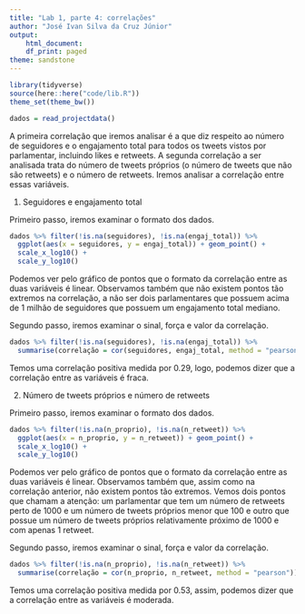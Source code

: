 ```yaml
---
title: "Lab 1, parte 4: correlações"
author: "José Ivan Silva da Cruz Júnior"
output:
    html_document:
    df_print: paged
theme: sandstone
---
```


```r
library(tidyverse)
source(here::here("code/lib.R"))
theme_set(theme_bw())
```

```r
dados = read_projectdata()
```

  A primeira correlação que iremos analisar é a que diz respeito ao número de seguidores e o engajamento total para todos os tweets vistos por parlamentar, incluindo likes e retweets. 
A segunda correlação a ser analisada trata do número de tweets próprios (o número de tweets que não são retweets) e o número de retweets. Iremos analisar a correlação entre essas variáveis.

1) Seguidores e engajamento total

  Primeiro passo, iremos examinar o formato dos dados.
```r
dados %>% filter(!is.na(seguidores), !is.na(engaj_total)) %>% 
  ggplot(aes(x = seguidores, y = engaj_total)) + geom_point() +
  scale_x_log10() +
  scale_y_log10()
```

  Podemos ver pelo gráfico de pontos que o formato da correlação entre as duas variáveis é linear. Observamos também que não existem pontos tão extremos na correlação, a não ser dois parlamentares que possuem acima de 1 milhão de seguidores que possuem um engajamento total mediano.  

  Segundo passo, iremos examinar o sinal, força e valor da correlação.
```r
dados %>% filter(!is.na(seguidores), !is.na(engaj_total)) %>% 
  summarise(correlação = cor(seguidores, engaj_total, method = "pearson"))
```
 Temos uma correlação positiva medida por 0.29, logo, podemos dizer que a correlação entre as variáveis é fraca.

2) Número de tweets próprios e número de retweets

  Primeiro passo, iremos examinar o formato dos dados.
```r
dados %>% filter(!is.na(n_proprio), !is.na(n_retweet)) %>% 
  ggplot(aes(x = n_proprio, y = n_retweet)) + geom_point() +
  scale_x_log10() +
  scale_y_log10()
```

  Podemos ver pelo gráfico de pontos que o formato da correlação entre as duas variáveis é linear. Observamos também que, assim como na correlação anterior, não existem pontos tão extremos. Vemos dois pontos que chamam a atenção: um parlamentar que tem um número de retweets perto de 1000 e um número de tweets próprios menor que 100 e outro que possue um número de tweets próprios relativamente próximo de 1000 e com apenas 1 retweet.

  Segundo passo, iremos examinar o sinal, força e valor da correlação.
```r
dados %>% filter(!is.na(n_proprio), !is.na(n_retweet)) %>% 
  summarise(correlação = cor(n_proprio, n_retweet, method = "pearson"))
```
  Temos uma correlação positiva medida por 0.53, assim, podemos dizer que a correlação entre as variáveis é moderada.



